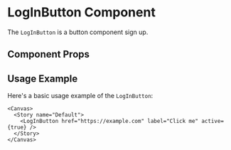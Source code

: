 

<Meta of={LogInButton} />

# LogInButton Component

The `LogInButton` is a button component sign up.

## Component Props

<Canvas of={LogInButton} />

<Controls />

## Usage Example

Here's a basic usage example of the `LogInButton`:

```tsx
<Canvas>
  <Story name="Default">
    <LogInButton href="https://example.com" label="Click me" active={true} />
  </Story>
</Canvas>
```
